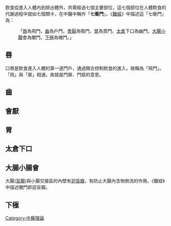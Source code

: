 {{expand|time=2007-09-26T20:15:33Z}}
飲食從進入人體內到排出體外，共需經過七個主要部位，這七個部位在人體飲食的代謝過程中就如七個關卡，在中醫中稱作「'''七衝門'''」。《[[難經|難經]]》中描述這「七衝門」為：

:「[[唇|唇]]為飛門，[[齒|齒]]為戶門，[[會厭|會厭]]為吸門，[[胃|胃]]為賁門，[[胃|太倉]]下口為幽門，[[大腸|大腸]][[小腸|小腸]]會為闌門，[[肛門|下極]]為魄門。」

== 唇 ==

口唇是飲食進入人體的第一道門戶，通過開合控制飲食的進入，故稱為「飛門」。「飛」與「扉」相通，故就是門扉、門扇的意思。

== 齒 ==

== 會厭 ==

== 胃 ==

== 太倉下口 ==

== 大腸小腸會 ==
大腸([[盲腸|盲腸]])與小腸交接區的內壁有[[迴盲瓣|迴盲瓣]]，有防止大腸內含物倒流的作用。《難經》中描述闌門即迴盲瓣。

== 下極 ==

[[Category:中醫理論|Category:中醫理論]]